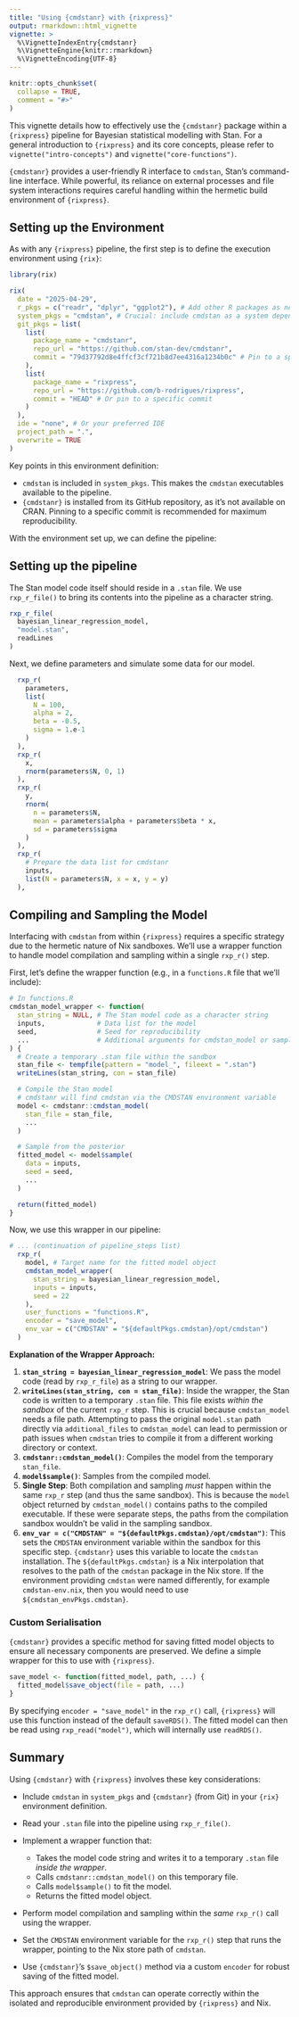 ```yaml
---
title: "Using {cmdstanr} with {rixpress}"
output: rmarkdown::html_vignette
vignette: >
  %\VignetteIndexEntry{cmdstanr}
  %\VignetteEngine{knitr::rmarkdown}
  %\VignetteEncoding{UTF-8}
---
```


```r
knitr::opts_chunk$set(
  collapse = TRUE,
  comment = "#>"
)
```

This vignette details how to effectively use the `{cmdstanr}` package within a
`{rixpress}` pipeline for Bayesian statistical modelling with Stan. For a general
introduction to `{rixpress}` and its core concepts, please refer to
`vignette("intro-concepts")` and `vignette("core-functions")`.

`{cmdstanr}` provides a user-friendly R interface to `cmdstan`, Stan's
command-line interface. While powerful, its reliance on external processes and
file system interactions requires careful handling within the hermetic build
environment of `{rixpress}`.

## Setting up the Environment

As with any `{rixpress}` pipeline, the first step is to define the execution
environment using `{rix}`:

```r
library(rix)

rix(
  date = "2025-04-29",
  r_pkgs = c("readr", "dplyr", "ggplot2"), # Add other R packages as needed
  system_pkgs = "cmdstan", # Crucial: include cmdstan as a system dependency
  git_pkgs = list(
    list(
      package_name = "cmdstanr",
      repo_url = "https://github.com/stan-dev/cmdstanr",
      commit = "79d37792d8e4ffcf3cf721b8d7ee4316a1234b0c" # Pin to a specific commit
    ),
    list(
      package_name = "rixpress",
      repo_url = "https://github.com/b-rodrigues/rixpress",
      commit = "HEAD" # Or pin to a specific commit
    )
  ),
  ide = "none", # Or your preferred IDE
  project_path = ".",
  overwrite = TRUE
)
```

Key points in this environment definition:

-   `cmdstan` is included in `system_pkgs`. This makes the `cmdstan` executables
    available to the pipeline.
-   `{cmdstanr}` is installed from its GitHub repository, as it's not available
    on CRAN. Pinning to a specific commit is recommended for maximum
    reproducibility.

With the environment set up, we can define the pipeline:

## Setting up the pipeline

The Stan model code itself should reside in a `.stan` file. We use
`rxp_r_file()` to bring its contents into the pipeline as a character string.

```r
rxp_r_file(
  bayesian_linear_regression_model,
  "model.stan",
  readLines
)
```


Next, we define parameters and simulate some data for our model.

```r
  rxp_r(
    parameters,
    list(
      N = 100,
      alpha = 2,
      beta = -0.5,
      sigma = 1.e-1
    )
  ),
  rxp_r(
    x,
    rnorm(parameters$N, 0, 1)
  ),
  rxp_r(
    y,
    rnorm(
      n = parameters$N,
      mean = parameters$alpha + parameters$beta * x,
      sd = parameters$sigma
    )
  ),
  rxp_r(
    # Prepare the data list for cmdstanr
    inputs,
    list(N = parameters$N, x = x, y = y)
  ),
```

## Compiling and Sampling the Model

Interfacing with `cmdstan` from within `{rixpress}` requires a specific strategy
due to the hermetic nature of Nix sandboxes. We'll use a wrapper function to
handle model compilation and sampling within a single `rxp_r()` step.

First, let's define the wrapper function (e.g., in a `functions.R` file that
we'll include):

```r
# In functions.R
cmdstan_model_wrapper <- function(
  stan_string = NULL, # The Stan model code as a character string
  inputs,             # Data list for the model
  seed,               # Seed for reproducibility
  ...                 # Additional arguments for cmdstan_model or sample
) {
  # Create a temporary .stan file within the sandbox
  stan_file <- tempfile(pattern = "model_", fileext = ".stan")
  writeLines(stan_string, con = stan_file)

  # Compile the Stan model
  # cmdstanr will find cmdstan via the CMDSTAN environment variable
  model <- cmdstanr::cmdstan_model(
    stan_file = stan_file,
    ...
  )

  # Sample from the posterior
  fitted_model <- model$sample(
    data = inputs,
    seed = seed,
    ...
  )

  return(fitted_model)
}
```

Now, we use this wrapper in our pipeline:

```r
# ... (continuation of pipeline_steps list)
  rxp_r(
    model, # Target name for the fitted model object
    cmdstan_model_wrapper(
      stan_string = bayesian_linear_regression_model,
      inputs = inputs,
      seed = 22
    ),
    user_functions = "functions.R",
    encoder = "save_model",
    env_var = c("CMDSTAN" = "${defaultPkgs.cmdstan}/opt/cmdstan")
  )
```

**Explanation of the Wrapper Approach:**

1.  **`stan_string = bayesian_linear_regression_model`**: We pass the model code
    (read by `rxp_r_file`) as a string to our wrapper.
2.  **`writeLines(stan_string, con = stan_file)`**: Inside the wrapper, the Stan
    code is written to a temporary `.stan` file. This file exists *within the
    sandbox* of the current `rxp_r` step. This is crucial because
    `cmdstan_model` needs a file path. Attempting to pass the original
    `model.stan` path directly via `additional_files` to `cmdstan_model` can
    lead to permission or path issues when `cmdstan` tries to compile it from a
    different working directory or context.
3.  **`cmdstanr::cmdstan_model()`**: Compiles the model from the temporary
    `stan_file`.
4.  **`model$sample()`**: Samples from the compiled model.
5.  **Single Step**: Both compilation and sampling *must* happen within the same
    `rxp_r` step (and thus the same sandbox). This is because the `model` object
    returned by `cmdstan_model()` contains paths to the compiled executable. If
    these were separate steps, the paths from the compilation sandbox wouldn't
    be valid in the sampling sandbox.
6.  **`env_var = c("CMDSTAN" = "${defaultPkgs.cmdstan}/opt/cmdstan")`**: This
    sets the `CMDSTAN` environment variable within the sandbox for this specific
    step. `{cmdstanr}` uses this variable to locate the `cmdstan` installation.
    The `${defaultPkgs.cmdstan}` is a Nix interpolation that resolves to the
    path of the `cmdstan` package in the Nix store. If the environment providing
    `cmdstan` were named differently, for example `cmdstan-env.nix`, then you would
    need to use `${cmdstan_envPkgs.cmdstan}`.

### Custom Serialisation

`{cmdstanr}` provides a specific method for saving fitted model objects to
ensure all necessary components are preserved. We define a simple wrapper for
this to use with `{rixpress}`.

```r
save_model <- function(fitted_model, path, ...) {
  fitted_model$save_object(file = path, ...)
}
```

By specifying `encoder = "save_model"` in the `rxp_r()` call,
`{rixpress}` will use this function instead of the default `saveRDS()`. The fitted
model can then be read using `rxp_read("model")`, which will internally use
`readRDS()`.

## Summary

Using `{cmdstanr}` with `{rixpress}` involves these key considerations:

- Include `cmdstan` in `system_pkgs` and `{cmdstanr}` (from Git) in your
  `{rix}` environment definition.

- Read your `.stan` file into the pipeline using `rxp_r_file()`.

- Implement a wrapper function that:
   *   Takes the model code string and writes it to a temporary `.stan` file
       *inside the wrapper*.
   *   Calls `cmdstanr::cmdstan_model()` on this temporary file.
   *   Calls `model$sample()` to fit the model.
   *   Returns the fitted model object.

- Perform model compilation and sampling within the *same* `rxp_r()` call using
  the wrapper.

- Set the `CMDSTAN` environment variable for the `rxp_r()` step that runs the
  wrapper, pointing to the Nix store path of `cmdstan`.

- Use `{cmdstanr}`'s `$save_object()` method via a custom `encoder`
  for robust saving of the fitted model.

This approach ensures that `cmdstan` can operate correctly within the isolated
and reproducible environment provided by `{rixpress}` and Nix.
